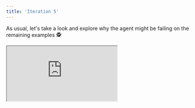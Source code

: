 ```yaml
---
title: 'Iteration 5'
---
```


As usual,
let's take a look and explore why the agent might be failing on the remaining examples 🕵️

<div
  style={{
    position: 'relative',
    paddingBottom: '56.25%', // 16:9 ratio
    height: 0,
  }}
>
  <iframe
    style={{
      position: 'absolute',
      top: 0,
      left: 0,
      width: '100%',
      height: '100%',
      border: 'none'
    }}
    src="https://www.youtube.com/embed/B-IfzlbybaM"
    allow="accelerometer; autoplay; clipboard-write; encrypted-media; gyroscope; picture-in-picture"
    allowFullScreen
  />
</div>

The full script for running this iteration can be found
[here](https://github.com/unifyai/demos/blob/main/marking_assistant/optimize_agent/iteration_5.py).

## 🔍 Ignoring Mark Types

Lookg a bit deeper,
it seems we're getting the *same failures* as we were before.
These errors seem quite persistent,
we might need to make more radical changes to try and address them.

Let's revisit each of these failures again,
and explore them in more detail,
to see how we can rectify them.

Given the consistent prevalence of these errors,
it's useful to consider these failing examples **across all experiments**,
and see the different kinds of rationale our agent is giving across each run.

Our evaluation runs serve both as tests for comparing parameter configurations
(when the agent output depend strongly on the changed parameters 🔀)
**and** they also perform a kind of sampling from the noise distribution for each test set example
(when the agent output depends less strongly on the changed parameters across each experiment 📊).

This is one benefit of the flexible spreadsheet design.
Experiments are not indivisible atomic groups,
they're simply labels,
and the raw evaluation data can be juggled in whatever way makes sense to you as the user.

Let's first recap the fixed question ❓,
student answer 📝,
markscheme ☑️, and correct marks ✅,
before unpacking the various agent justifications 🤖 across all experiments.


### Example 207

<Accordion title="❓ Question [2 Marks]">

Write these in order, smallest first:

   0.34,    1/3,    3.5%

   ……………………   ……………………   ……………………
</Accordion>

<Accordion title="📝 Student's Answer">
1/3, 0.34, 3.5%
</Accordion>

<Accordion title="☑️ Markscheme">
3.5%, 1/3, 0.34

Part marks and guidance:
- B1 for 1/3 = 0.33… or 33…%
- or B1 for 0.34 = 34%
- or B1 for changing 3.5% to 0.035
- or SC1 for 1/3, 0.34, 3.5%

Accept correct order with equivalent values.
</Accordion>

<Accordion title="✅ Correct Marks [1/2] Rationale">
The candidate's order is 1/3, 0.34, 3.5%. According to the markscheme, this earns SC1 (special case, partially correct ordering) for 1 mark.
</Accordion>

<Accordion title="🤖 Predicted Marks [x/2] Rationales (with added insights💡)">
<Accordion title="simple_agent [0/2] ❌">
The correct order should be 3.5%, 1/3, 0.34. The student's answer is incorrect. [**No reference to SC1 💡**]
</Accordion>
<Accordion title="add_markscheme [0/2] ❌">
The student's ordering is incorrect because smallest first should be 3.5%, 1/3, 0.34, but the student provided 1/3, 0.34, 3.5%. [**No reference to SC1 💡**]
</Accordion>
<Accordion title="add_marking_guidelines [0/2] ❌">
The required order, from smallest to largest, is 3.5%, 1/3, 0.34 (since 3.5% = 0.035, 1/3 ≃ 0.333, and 0.34 = 0.34). The student's answer lists the numbers as 1/3, 0.34, 3.5%, which is not in the correct order. [**No reference to SC1 💡**]
</Accordion>
<Accordion title="add_structured_output [0/2] ❌">
The correct order should list the values from smallest to largest: 3.5% (which is equivalent to 0.035), then 1/3 (approximately 0.333...), and finally 0.34. The student's answer, '1/3, 0.34, 3.5%', does not follow the required order. Therefore, no marks can be awarded for this answer. [**No reference to SC1 💡**]
</Accordion>
<Accordion title="align_context [0/2] ❌">
The correct order, based on numerical values (3.5% = 0.035, 1/3 ≈ 0.333, 0.34 = 0.34), should be 3.5%, 1/3, 0.34. The student's answer (1/3, 0.34, 3.5%) does not follow the 'smallest first' requirement. Therefore, no marks should be awarded. [**No reference to SC1 💡**]
</Accordion>
</Accordion>

Clearly,
the agent is really failing to pick up on the `SC1` mark from the markscheme,
irrespective of the various parameter changes we've made across each experiment run.


### Example 261

<Accordion title="❓ Question [5 Marks]">

Peter makes a large amount of pink paint by mixing red and white paint in the ratio 2 : 3.

  • Red paint costs £80 per 10 litres.  
  • White paint costs £5 per 10 litres.  
  • Peter sells his pink paint in 10-litre tins for £60 per tin.

Calculate how much profit he makes for each tin he sells.  
You must show your working.

£ …………………………………………
</Accordion>

<Accordion title="📝 Student's Answer">
Peter needs 4 litres of red paint and 6 litres of white paint for every 10-litre batch (because 2 out of 5 parts is red, 3 out of 5 parts is white).
</Accordion>

<Accordion title="☑️ Markscheme">
25 with correct working (5 marks)

"Correct working" requires evidence of at least M1M1
- M1 for 10 × (2/5) = 4 litres red or for 10 × (3/5) = 6 litres white
- M1 for red costs £8 per litre or for white costs £0.50 per litre
- M1 for cost of one 10-litre can is their 4 × their 8 + their 6 × their 0.5
- M1 for 60 – their 35

Alternative method:
- M1 for 2 : 3 = 20 litres red : 30 litres white
- M1 for 2 × £80 + 3 × £5 = £175
- M1 for (their 175) ÷ 5 = 35
- M1 for 60 – their 35
- M1 for cost of one 10-litre can is their 4 × their 8 + their 6 × their 0.5

If 0 or 1 scored, instead award SC2 for answer 25 with no working or insufficient working
</Accordion>

<Accordion title="✅ Correct Marks [1/5] Rationale">
Awarding 1 mark (M1) for correctly finding that a 10-litre tin contains 4 litres of red and 6 litres of white from the 2:3 ratio. No further steps towards the final profit are shown, so only this 1 mark is earned.
</Accordion>

<Accordion title="🤖 Predicted Marks [x/5] Rationale (with added insights💡)">

<Accordion title="simple_agent [1/5] ✅">
The full solution should involve several steps:
- Determining that in a 10‐litre mix, Peter uses 4 litres of red (2/5 of 10) and 6 litres of white (3/5 of 10).
- Calculating the cost per litre for each colour:
 - Red: £80/10 = £8 per litre, so 4 litres costs 4 × £8 = £32.
 - White: £5/10 = £0.50 per litre, so 6 litres costs 6 × £0.50 = £3.
- Adding the costs gives a total cost of £32 + £3 = £35.
- Subtracting this from the selling price, the profit per tin is £60 − £35 = £25.

The student's answer only identifies the paint volumes (4 litres red and 6 litres white) without completing the cost and profit calculations. [**No reference to M1 💡**]
</Accordion>

<Accordion title="add_markscheme [0/5] ❌">
The student's response only states that Peter needs 4 litres of red paint and 6 litres of white paint per 10-litre batch. It does not show any further working or provide the calculation of the cost of the paints or the profit per tin. Therefore, the answer does not meet the full requirements for the calculation and is awarded 0 marks.  [**No reference to M1 💡**]
</Accordion>

<Accordion title="add_marking_guidelines [1/5] ✅">
The student only shows that a 10‐litre tin requires 4 litres red paint and 6 litres white paint (i.e. the ratio part), but they do not continue to use these figures to work out the cost or the profit. This is an incomplete answer which does not answer the question. [**No reference to M1 💡**]
</Accordion>

<Accordion title="add_structured_output [0/5] ❌">
The student's work shows part of the method by correctly determining that a 10‐litre batch contains 4 litres of red paint and 6 litres of white paint. However, the answer does not extend to calculate the cost of the red and white paint, nor does it compute the final profit per tin by subtracting the total cost from the selling price. According to the mark scheme, a correct final answer of £25 with full working is needed for 5 marks. Since the student has given only part of the working (the mix ratio) and omitted the critical profit calculation, the answer deserves only credit for knowing the ratio. In such cases, with insufficient working, the mark scheme permits awarding SC2 (2 marks) for an answer that states the correct profit value by implication. As the final profit figure is missing, awarding 2 marks is appropriate. [**No reference to M1 💡**]
</Accordion>

<Accordion title="align_context [0/5] ❌">
The answer only shows that Peter uses 4 litres of red paint and 6 litres of white paint in a 10‑litre batch. However, the question asks for the profit per tin, which requires further calculation including the cost of the paints and then subtracting from the selling price (£60). No profit calculation or final numerical answer for the profit is given. As a result, none of the required steps for computing profit were provided. Therefore, no marks can be awarded. [**No reference to M1 💡**]
</Accordion>
</Accordion>

Again,
regardless of our parameter variations,
it seems as though the agent is not correctly understanding the M1 mark in the markscheme,
which clearly states `M1 for 10 × (2/5) = 4 litres red or for 10 × (3/5) = 6 litres white`.
Even on the two occassions where it got things right,
it feels like a lucky guess,
as this was not justified via the markscheme's M1 mark.

Example 132 (c) is failing for a slighly different reason,
and so we'll consider this separately.

In general,
as we get deeper into the evaluation iterations,
it's often wise to consider multiple failure modes **at once**.
Larger evals can be expensive to run,
and you generally want to use **all** of the newly gained knowledge to try and improve your agent in the next evaluation run,
even if this means making several unrelated changes to address several unrelated failure modes.

## 🔍 Lenient Reasoning

Let's perform the same deepe analysis for Example 132 (c),
and see what's going wrong in this case.

### Example 132 (c)

<Accordion title="❓ Question [2 Marks]">
A newspaper headline reads: 'High temperatures make more people buy ice cream!' Does the graph above prove this claim? Give a reason for your decision.
</Accordion>

<Accordion title="📝 Student's Answer">
No. The graph alone does not completely prove the claim, because we cannot be certain this trend always holds true in all situations.
</Accordion>

<Accordion title="☑️ Markscheme">
Answer: No, because there may be other factors involved (2 marks)
Guidance: B1 for 'No', with partial reason.
</Accordion>

<Accordion title="✅ Correct Marks [1/2] Rationale">
The mark scheme gives 2 marks if the student states "No, there may be other factors involved." Here, only a partial reason is given, so 1 mark is awarded for denying that the graph proves the claim but not fully explaining other possible factors.
</Accordion>

<Accordion title="🤖 Predicted Marks [x/2] Rationale (with added insights💡)">

<Accordion title="simple_agent [2/2] ❌">
The response correctly explains that the graph, by itself, does not prove the claim as it only shows a correlation under the conditions measured. [**No mention of other factors, which is needed 💡**]
</Accordion>

<Accordion title="add_markscheme [2/2] ❌">
[**No rationale given at all! 💡**]
</Accordion>

<Accordion title="add_marking_guidelines [2/2] ❌">
[**No rationale given at all! 💡**]
</Accordion>

<Accordion title="add_structured_output [2/2] ❌">
The explanation correctly states that the graph alone does not prove the claim due to other potential factors affecting ice cream sales. This answer meets the criteria for 2 marks. [**Not true, the student doesn't mention "other potential factors affecting ice cream sales" 💡**]
</Accordion>

<Accordion title="align_context [2/2] ❌">
The answer indicates that the graph alone does not fully prove the claim since other factors might be involved, which adequately meets the criteria for the mark scheme. [**Not true, the student doesn't mention "other factors might be involved" 💡**]
</Accordion>

</Accordion>

In this case,
it's not so much an error with understanding the mark types,
it's more of an issue with falsely hallucinating things the student said,
or perhaps being very liberal in the interpretation.

Perhaps the agent is confusing the markscheme with the student answer.
The student's answer "we cannot be certain this trend always holds true" is very different to "there may be other factors involved".

The former (incorrect) assumes the trend does exist,
but just might not continue,
while the (correct) latter is a point about correlation != causation,
indicating the apparent causation may not exist at all.

## 🔀 Better Align Guidelines

<div
  style={{
    position: 'relative',
    paddingBottom: '56.25%', // 16:9 ratio
    height: 0,
  }}
>
  <iframe
    style={{
      position: 'absolute',
      top: 0,
      left: 0,
      width: '100%',
      height: '100%',
      border: 'none'
    }}
    src="https://www.youtube.com/embed/GM8GaOIKbJk"
    allow="accelerometer; autoplay; clipboard-write; encrypted-media; gyroscope; picture-in-picture"
    allowFullScreen
  />
</div>

Firstly,
the recurring problem for **Example 207 and 261**  seems to be that the agent doesn't remember and/or understand the different types of marks (B1, SC1, M1 etc.).
Let's be more explicit,
and parse each sub-question markscheme for the different mark types,
and add the explanations directly as part of the sub-question specific markschemes,
and see if this improves performance.

Let's first create a dictionary with the mark type explanations,
written in a more direct manner to accompany the subquestion-specific markschemes and to make it easier to parse:

```python
mark_types = {
    "M": "M{num} ({num_marks}) should be awarded if a correct method is used, and should not be lost for purely numerical errors.",
    "A": "A{num} ({num_marks}) should be awarded for an accurate answer, and this depends on preceding M (method) marks. If preceding M (method marks are not awarded, then A{num} cannot be awarded).",
    "B": "B{num} ({num_marks}) should be awarded for the correct final answer, a partially correct answer, or a correct intermediate stage (depending on how this is expressed and explained below). B{num} is independent of M (method) marks.",
    "SC": "SC{num} ({num_marks}) should be awarded for the special cases explained below, which are worthy of some credit.",
}
```

Let's then write a simple function to update each sub-question specific markscheme,
prepending the markscheme with the relevant definitions from our `mark_types` dict,
so that the agent has all the relevant information close at hand:

```python
@unify.traced(name="update_markscheme{subquestion}")
def update_markscheme(subquestion: str, markscheme: str):
    m_marks = sorted(list(set(re.findall(r"M\d+", markscheme))))
    a_marks = sorted(list(set(re.findall(r"A\d+", markscheme))))
    b_marks = sorted(list(set(re.findall(r"B\d+", markscheme))))
    sc_marks = sorted(list(set(re.findall(r"SC\d+", markscheme))))
    if not any(m_marks + a_marks + b_marks + sc_marks):
        return markscheme
    markscheme = (
        "{mark_types}With this in mind, marks should be awarded as follows:\n"
        + markscheme
    )
    for marks in (m_marks, a_marks, b_marks, sc_marks):
        for mark in marks:
            key = "".join(c for c in mark if not c.isdigit())
            num_marks = int("".join(c for c in mark if c.isdigit()))
            explanation = mark_types[key]
            explanation = explanation.replace(
                "{num}",
                str(num_marks),
            ).replace(
                "{num_marks}",
                "1 mark" if num_marks == 1 else f"{num_marks} marks",
            )
            markscheme = markscheme.replace(
                "{mark_types}",
                explanation + "\n{mark_types}",
            )
    markscheme = markscheme.replace(
        "{mark_types}",
        "",
    )
    return markscheme
```

Let's now update our `call_agent` method such that the markscheme changes are dynamically applied before passing to the agent:

```python {24-27}
@unify.traced
def call_agent(
    system_msg,
    question,
    sub_questions,
    markscheme,
    answer,
    available_marks_total,
):
    local_agent = agent.copy()
    with_subqs = len(markscheme) > 1
    response_format = create_response_format(
        list(markscheme.keys()) if with_subqs else None,
    )
    local_agent.set_response_format(response_format)
    if with_subqs:
        output_response_exp = output_response_explanations["with_subqs"]
        output_response_exp = output_response_exp.replace(
            "{subquestions}",
            ", ".join(list(markscheme.keys())),
        )
    else:
        output_response_exp = output_response_explanations["without_subqs"]
    markscheme = {
        k: update_markscheme(f"_{k}" if k != "_" else "", v)
        for k, v in markscheme.items()
    }
    local_agent.set_system_message(
        system_msg.replace(
            "{question}",
            textwrap.indent(question, " " * 4),
        )
        .replace(
            "{markscheme}",
            pretty_print_dict(markscheme, indent=4),
        )
        .replace(
            "{answer}",
            pretty_print_dict(answer, indent=4),
        )
        .replace(
            "{available_marks_total}",
            str(available_marks_total),
        )
        .replace(
            "{questions_markscheme_and_answers}",
            pretty_print_dict(
                {
                    k: {
                        "sub-question": sub_questions[k],
                        "markscheme": markscheme[k],
                        "answer": answer[k],
                    }
                    for k in sub_questions.keys()
                },
                indent=4,
            ),
        )
        .replace(
            "{output_response_explanation}",
            output_response_exp,
        ),
    )
    ret = local_agent.generate()
    if "```" in ret:
        ret = ret.split("```")[-2].lstrip("json")
    ret = response_format.model_validate_json(ret).model_dump()
    if not with_subqs:
        return {"_": ret}
    return ret
```

## 🔀 Clarify Strict Reasoning

We've just addressed the recurring problem for **Example 207 and 261**,
but the failure for **Example 132 (c)** was quite different.

Let's add another instructions to our `general_guidelines` variable,
with an imaginary extra piece of guidance,
to try and avoid the leniency we've observed in the marking of **Example 132 (c)**.

```
general_guidelines = (
    general_guidelines.rstrip("-")
    + """15.
When students are explaining something in their answer, then their explanation must make *exactly* the same point(s) as are made in the markscheme. The wording can be slightly different, but the underlying observations/reasons must be *identical*, unless otherwise stated *explicitly* in the markscheme.

----
"""
)
```

## 🧪 Rerun Tests

Now we've made *both* of these changes,
let's re-run our evals to see if *either* of these changes were able to address the problems they're intended to resolve.

```python {2}
with unify.Experiment(
    "align_guidelines_and_clarify_reasoning",
    overwrite=True,
), unify.Params(
    system_message=system_message,
    dataset="TestSet10",
    source=unify.get_source(),
):
    unify.map(
        evaluate,
        [dict(**d.entries, _system_message=system_message) for d in test_set_10],
        name="Evals",
    )
```

Our failure mechanisms are **exactly the same** as before,
clearly the agent is still struggling to correctly reason about the different mark types.

Let's take a look at the traces,
to ensure that the system message template has been implemented correctly,
and each LLM call has the template variables in the system message populated correctly.

<div
  style={{
    position: 'relative',
    paddingBottom: '56.25%', // 16:9 ratio
    height: 0,
  }}
>
  <iframe
    style={{
      position: 'absolute',
      top: 0,
      left: 0,
      width: '100%',
      height: '100%',
      border: 'none'
    }}
    src="https://www.youtube.com/embed/{placeholder}"
    allow="accelerometer; autoplay; clipboard-write; encrypted-media; gyroscope; picture-in-picture"
    allowFullScreen
  />
</div>

It seems as though everything was implemented correctly,
and the per-LLM system messages look good ✅

Again, let's explore what's going wrong in the next iteration 🔁
